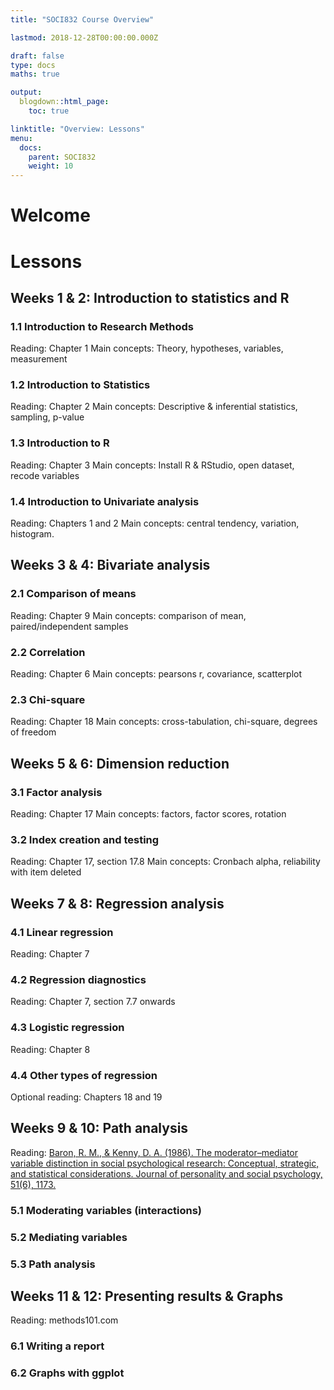 ```yaml
---
title: "SOCI832 Course Overview"

lastmod: 2018-12-28T00:00:00.000Z

draft: false
type: docs
maths: true

output:
  blogdown::html_page:
    toc: true

linktitle: "Overview: Lessons"
menu:
  docs:
    parent: SOCI832
    weight: 10
---
```


# Welcome


# Lessons

## Weeks 1 & 2: Introduction to statistics and R

### 1.1 Introduction to Research Methods
Reading: Chapter 1
Main concepts: Theory, hypotheses, variables, measurement

### 1.2 Introduction to Statistics
Reading: Chapter 2
Main concepts: Descriptive & inferential statistics, sampling, p-value

### 1.3 Introduction to R
Reading: Chapter 3
Main concepts: Install R & RStudio, open dataset, recode variables

### 1.4 Introduction to Univariate analysis
Reading: Chapters 1 and 2
Main concepts: central tendency, variation, histogram.

## Weeks 3 & 4: Bivariate analysis

### 2.1 Comparison of means
Reading: Chapter 9
Main concepts: comparison of mean, paired/independent samples

### 2.2 Correlation
Reading: Chapter 6
Main concepts: pearsons r, covariance, scatterplot

### 2.3 Chi-square
Reading: Chapter 18
Main concepts: cross-tabulation, chi-square, degrees of freedom

## Weeks 5 & 6: Dimension reduction

### 3.1 Factor analysis
Reading: Chapter 17
Main concepts: factors, factor scores, rotation

### 3.2 Index creation and testing
Reading: Chapter 17, section 17.8
Main concepts: Cronbach alpha, reliability with item deleted

## Weeks 7 & 8: Regression analysis

### 4.1 Linear regression
Reading: Chapter 7

### 4.2 Regression diagnostics
Reading: Chapter 7, section 7.7 onwards

### 4.3 Logistic regression
Reading: Chapter 8

### 4.4 Other types of regression
Optional reading: Chapters 18 and 19

## Weeks 9 & 10: Path analysis

Reading: [Baron, R. M., & Kenny, D. A. (1986). The moderator–mediator variable distinction in social psychological research: Conceptual, strategic, and statistical considerations. Journal of personality and social psychology, 51(6), 1173.](http://webcom.upmf-grenoble.fr/LIP/Perso/DMuller/GSERM/Articles/Journal%20of%20Personality%20and%20Social%20Psychology%201986%20Baron.pdf)

### 5.1 Moderating variables (interactions)
### 5.2 Mediating variables
### 5.3 Path analysis

## Weeks 11 & 12: Presenting results & Graphs

Reading: methods101.com

### 6.1 Writing a report
### 6.2 Graphs with ggplot

